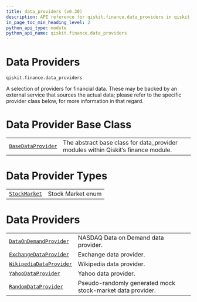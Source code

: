 ```yaml
---
title: data_providers (v0.30)
description: API reference for qiskit.finance.data_providers in qiskit v0.30
in_page_toc_min_heading_level: 2
python_api_type: module
python_api_name: qiskit.finance.data_providers
---
```


<span id="module-qiskit.finance.data_providers" />

<span id="qiskit-finance-data-providers" />

<span id="data-providers-qiskit-finance-data-providers" />

# Data Providers

`qiskit.finance.data_providers`

A selection of providers for financial data. These may be backed by an external service that sources the actual data; please refer to the specific provider class below, for more information in that regard.

# Data Provider Base Class

|                                                                                                                       |                                                                                    |
| --------------------------------------------------------------------------------------------------------------------- | ---------------------------------------------------------------------------------- |
| [`BaseDataProvider`](qiskit.finance.data_providers.BaseDataProvider "qiskit.finance.data_providers.BaseDataProvider") | The abstract base class for data\_provider modules within Qiskit’s finance module. |

# Data Provider Types

|                                                                                                        |                   |
| ------------------------------------------------------------------------------------------------------ | ----------------- |
| [`StockMarket`](qiskit.finance.data_providers.StockMarket "qiskit.finance.data_providers.StockMarket") | Stock Market enum |

# Data Providers

|                                                                                                                                      |                                                            |
| ------------------------------------------------------------------------------------------------------------------------------------ | ---------------------------------------------------------- |
| [`DataOnDemandProvider`](qiskit.finance.data_providers.DataOnDemandProvider "qiskit.finance.data_providers.DataOnDemandProvider")    | NASDAQ Data on Demand data provider.                       |
| [`ExchangeDataProvider`](qiskit.finance.data_providers.ExchangeDataProvider "qiskit.finance.data_providers.ExchangeDataProvider")    | Exchange data provider.                                    |
| [`WikipediaDataProvider`](qiskit.finance.data_providers.WikipediaDataProvider "qiskit.finance.data_providers.WikipediaDataProvider") | Wikipedia data provider.                                   |
| [`YahooDataProvider`](qiskit.finance.data_providers.YahooDataProvider "qiskit.finance.data_providers.YahooDataProvider")             | Yahoo data provider.                                       |
| [`RandomDataProvider`](qiskit.finance.data_providers.RandomDataProvider "qiskit.finance.data_providers.RandomDataProvider")          | Pseudo-randomly generated mock stock-market data provider. |

